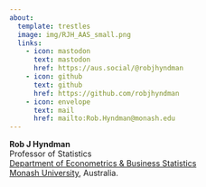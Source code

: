 ```yaml
---
about:
  template: trestles
  image: img/RJH_AAS_small.png
  links:
    - icon: mastodon
      text: mastodon
      href: https://aus.social/@robjhyndman
    - icon: github
      text: github
      href: https://github.com/robjhyndman
    - icon: envelope
      text: mail
      href: mailto:Rob.Hyndman@monash.edu
---
```


<div class="about-link-text">
**Rob&nbsp;J&nbsp;Hyndman**<br>
Professor of Statistics<br>
[Department of Econometrics & Business Statistics](https://www.monash.edu/business/ebs)<br>
[Monash University](https://monash.edu), Australia.
</div>
